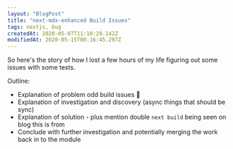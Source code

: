 ```yaml
---
layout: "BlogPost"
title: "next-mdx-enhanced Build Issues"
tags: nextjs, bug
createdAt: 2020-05-07T11:10:29.142Z
modifiedAt: 2020-05-15T08:16:45.297Z
---
```


So here's the story of how I lost a few hours of my life figuring out some issues with some tests.

Outline:

- Explanation of problem odd build issues :bug:
- Explanation of investigation and discovery (async things that should be sync)
- Explanation of solution - plus mention double `next build` being seen on blog this is from
- Conclude with further investigation and potentially merging the work back in to the module
